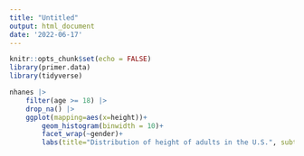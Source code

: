 ```yaml
---
title: "Untitled"
output: html_document
date: '2022-06-17'
---
```


```r
knitr::opts_chunk$set(echo = FALSE)
library(primer.data)
library(tidyverse)
```


```r
nhanes |>
    filter(age >= 18) |>
    drop_na() |>
    ggplot(mapping=aes(x=height))+
        geom_histogram(binwidth = 10)+
        facet_wrap(~gender)+
        labs(title="Distribution of height of adults in the U.S.", subtitle="Height of women are more evenly distributed than men", x="Count", y="Height (cm)", caption="National Health and Nutrition Examination Survey")
```